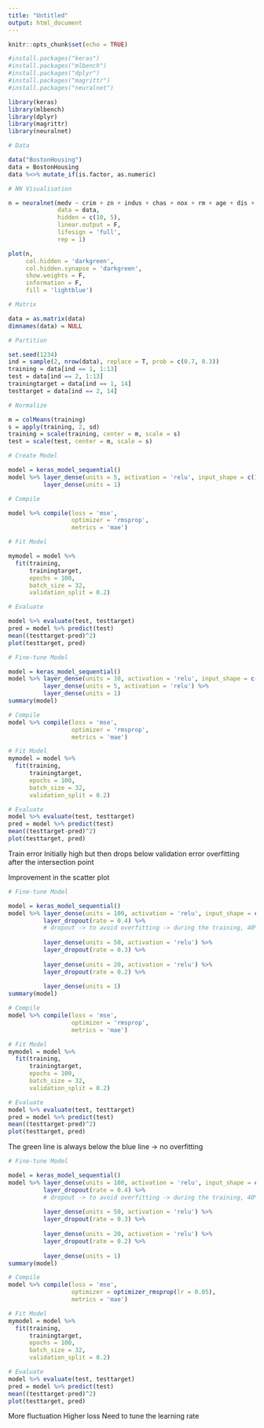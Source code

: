```yaml
---
title: "Untitled"
output: html_document
---
```


```r
knitr::opts_chunk$set(echo = TRUE)
```

```r
#install.packages("keras")
#install.packages("mlbench")
#install.packages("dplyr")
#install.packages("magrittr")
#install.packages("neuralnet")

```

```r
library(keras)
library(mlbench)
library(dplyr)
library(magrittr)
library(neuralnet)
```

```r
# Data

data("BostonHousing")
data = BostonHousing
data %<>% mutate_if(is.factor, as.numeric)
```

```r
# NN Visualisation

n = neuralnet(medv ~ crim + zn + indus + chas + nox + rm + age + dis + rad + tax + ptratio + lstat, 
              data = data, 
              hidden = c(10, 5), 
              linear.output = F, 
              lifesign = 'full', 
              rep = 1)

plot(n, 
     col.hidden = 'darkgreen',
     col.hidden.synapse = 'darkgreen',
     show.weights = F,
     information = F,
     fill = 'lightblue')


```


```r
# Matrix

data = as.matrix(data)
dimnames(data) = NULL
```

```r
# Partition

set.seed(1234)
ind = sample(2, nrow(data), replace = T, prob = c(0.7, 0.3))
training = data[ind == 1, 1:13]
test = data[ind == 2, 1:13]
trainingtarget = data[ind == 1, 14]
testtarget = data[ind == 2, 14]

```

```r
# Normalize

m = colMeans(training)
s = apply(training, 2, sd)
training = scale(training, center = m, scale = s)
test = scale(test, center = m, scale = s)
```

```r
# Create Model

model = keras_model_sequential()
model %>% layer_dense(units = 5, activation = 'relu', input_shape = c(13)) %>%
          layer_dense(units = 1)
```

```r
# Compile

model %>% compile(loss = 'mse',
                  optimizer = 'rmsprop',
                  metrics = 'mae')

```

```r
# Fit Model

mymodel = model %>% 
  fit(training,
      trainingtarget,
      epochs = 100,
      batch_size = 32,
      validation_split = 0.2)
```

```r
# Evaluate

model %>% evaluate(test, testtarget)
pred = model %>% predict(test)
mean((testtarget-pred)^2)
plot(testtarget, pred)
```

```r
# Fine-tune Model

model = keras_model_sequential()
model %>% layer_dense(units = 10, activation = 'relu', input_shape = c(13)) %>%
          layer_dense(units = 5, activation = 'relu') %>%
          layer_dense(units = 1)
summary(model)

# Compile
model %>% compile(loss = 'mse',
                  optimizer = 'rmsprop',
                  metrics = 'mae')

# Fit Model
mymodel = model %>% 
  fit(training,
      trainingtarget,
      epochs = 100,
      batch_size = 32,
      validation_split = 0.2)

# Evaluate
model %>% evaluate(test, testtarget)
pred = model %>% predict(test)
mean((testtarget-pred)^2)
plot(testtarget, pred)
```
Train error
Initially high but then drops below validation error 
overfitting after the intersection point

Improvement in the scatter plot


```r
# Fine-tune Model

model = keras_model_sequential()
model %>% layer_dense(units = 100, activation = 'relu', input_shape = c(13)) %>%
          layer_dropout(rate = 0.4) %>%
          # dropout -> to avoid overfitting -> during the training, 40% of the                  neurons are dropped to 0, they are not used 
  
          layer_dense(units = 50, activation = 'relu') %>%
          layer_dropout(rate = 0.3) %>%
  
          layer_dense(units = 20, activation = 'relu') %>%
          layer_dropout(rate = 0.2) %>%
  
          layer_dense(units = 1)
summary(model)

# Compile
model %>% compile(loss = 'mse',
                  optimizer = 'rmsprop',
                  metrics = 'mae')

# Fit Model
mymodel = model %>% 
  fit(training,
      trainingtarget,
      epochs = 100,
      batch_size = 32,
      validation_split = 0.2)

# Evaluate
model %>% evaluate(test, testtarget)
pred = model %>% predict(test)
mean((testtarget-pred)^2)
plot(testtarget, pred)
```
The green line is always below the blue line -> no overfitting

```r
# Fine-tune Model

model = keras_model_sequential()
model %>% layer_dense(units = 100, activation = 'relu', input_shape = c(13)) %>%
          layer_dropout(rate = 0.4) %>%
          # dropout -> to avoid overfitting -> during the training, 40% of the                  neurons are dropped to 0, they are not used 
  
          layer_dense(units = 50, activation = 'relu') %>%
          layer_dropout(rate = 0.3) %>%
  
          layer_dense(units = 20, activation = 'relu') %>%
          layer_dropout(rate = 0.2) %>%
  
          layer_dense(units = 1)
summary(model)

# Compile
model %>% compile(loss = 'mse',
                  optimizer = optimizer_rmsprop(lr = 0.05),
                  metrics = 'mae')

# Fit Model
mymodel = model %>% 
  fit(training,
      trainingtarget,
      epochs = 100,
      batch_size = 32,
      validation_split = 0.2)

# Evaluate
model %>% evaluate(test, testtarget)
pred = model %>% predict(test)
mean((testtarget-pred)^2)
plot(testtarget, pred)
```
More fluctuation
Higher loss
Need to tune the learning rate









```r

```





